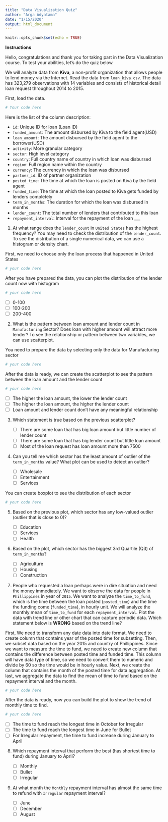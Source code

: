 ---
title: "Data Visualization Quiz"
author: "Arga Adyatama"
date: "1/15/2020"
output: html_document
---

```{r setup, include=FALSE}
knitr::opts_chunk$set(echo = TRUE)
```

**Instructions**

Hello, congratulations and thank you for taking part in the Data Visualization course. To test your abilities, let's do the quiz below.
 
We will analyze data from **Kiva**, a non-profit organization that allows people to lend money via the Internet. Read the data from `loan_kiva.csv`. The data has 323,279 observations with 14 variables and consists of historical detail loan request throughout 2014 to 2015. 

First, load the data.

```{r}
# Your code here
```

Here is the list of the column description:

* `id`: Unique ID for loan (Loan ID)
* `funded_amount`: The amount disbursed by Kiva to the field agent(USD)
* `loan_amount`: The amount disbursed by the field agent to the borrower(USD)
* `activity`: More granular category
* `sector`: High level category
* `country`: Full country name of country in which loan was disbursed
* `region`: Full region name within the country
* `currency`: The currency in which the loan was disbursed
* `partner_id`: ID of partner organization
* `posted_time`: The time at which the loan is posted on Kiva by the field agent
* `funded_time`: The time at which the loan posted to Kiva gets funded by lenders completely
* `term_in_months`: The duration for which the loan was disbursed in months
* `lender_count`: The total number of lenders that contributed to this loan
* `repayment_interval`: Interval for the repayment of the loan
___

1. At what range does the `lender_count` in `United States` has the highest frequency? You may need to check the distribution of the `lender_count`. To see the distribution of a single numerical data, we can use a histogram or density chart.

First, we need to choose only the loan process that happened in United States
```{r}
# your code here
```

After you have prepared the data, you can plot the distribution of the lender count now with histogram
```{r}
# your code here
```

   - [ ] 0-100
   - [ ] 100-200
   - [ ] 200-400

   
2. What is the pattern between loan amount and lender count in `Manufacturing` Sector? Does loan with higher amount will attract more lender? To see the relationship or pattern between two variables, we can use scatterplot.

You need to prepare the data by selecting only the data for Manufacturing sector
```{r}
# your code here
```

After the data is ready, we can create the scatterplot to see the pattern between the loan amount and the lender count
```{r}
# your code here
```

   - [ ] The higher the loan amount, the lower the lender count
   - [ ] The higher the loan amount, the higher the lender count
   - [ ] Loan amount and lender count don't have any meaningful relationship


3. Which statement is true based on the previous scatterplot?

   - [ ] There are some loan that has big loan amount but little number of lender count
   - [ ] There are some loan that has big lender count but little loan amount
   - [ ] Most of the loan request has loan amount more than 7500


4. Can you tell me which sector has the least amount of outlier of the `term_in_months` value? What plot can be used to detect an outlier? 

   - [ ] Wholesale
   - [ ] Entertainment
   - [ ] Services

You can create boxplot to see the distribution of each sector
```{r}
# your code here
```


5. Based on the previous plot, which sector has any low-valued outlier (outlier that is close to 0)? 

   - [ ] Education
   - [ ] Services
   - [ ] Health


6. Based on the plot, which sector has the biggest 3rd Quartile (Q3) of `term_in_months`? 

   - [ ] Agriculture
   - [ ] Housing
   - [ ] Construction


7. People who requested a loan perhaps were in dire situation and need the money immediately. We want to observe the data for people in `Phillippines` in year of `2015`. We want to analyze the `time_to_fund`, which is the time between the loan posted (`posted_time`) and the time the funding come (`funded_time`), in hourly unit.  We will analyze the monthly mean of `time_to_fund` for each `repayment_interval`. Plot the data with trend line or other chart that can capture periodic data. Which statement below is **WRONG** based on the trend line?

First, We need to transform any date data into date format. We need to create column that contains year of the posted time for subsetting.  Then, we subset data based on the year 2015 and country of Phillippines. Since we want to measure the time to fund, we need to create new column that contains the difference between posted time and funded time. This column will have data type of time, so we need to convert them to numeric and divide by 60 so the time would be in hourly value. Next, we create the column that contains the month of the posted time for data aggregation. At last, we aggregate the data to find the mean of time to fund based on the repayment interval and the month. 

```{r}
# your code here
```

After the data is ready, now you can build the plot to show the trend of monthly time to find.

```{r}
# your code here
```


   - [ ] The time to fund reach the longest time in October for Irregular
   - [ ] The time to fund reach the longest time in June for Bullet
   - [ ] For Irregular repayment, the time to fund increase during January to April


8. Which repayment interval that perform the best (has shortest time to fund) during January to April?

   - [ ] Monthly
   - [ ] Bullet
   - [ ] Irregular
   
   
9. At what month the `Monthly` repayment interval has almost the same time to refund with `Irregular` repayment interval?

   - [ ] June
   - [ ] December
   - [ ] August

